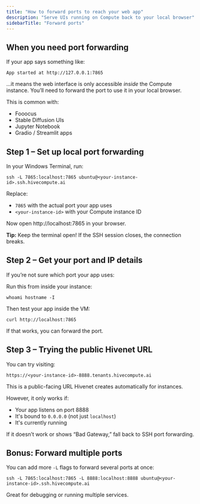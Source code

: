 ```yaml
---
title: "How to forward ports to reach your web app"
description: "Serve UIs running on Compute back to your local browser"
sidebarTitle: "Forward ports"
---
```


## When you need port forwarding

If your app says something like:

```
App started at http://127.0.0.1:7865
```

…it means the web interface is only accessible _inside_ the Compute instance. You’ll need to forward the port to use it in your local browser.

This is common with:

- Fooocus
- Stable Diffusion UIs
- Jupyter Notebook
- Gradio / Streamlit apps

##  Step 1 – Set up local port forwarding

In your Windows Terminal, run:

```
ssh -L 7865:localhost:7865 ubuntu@<your-instance-id>.ssh.hivecompute.ai
```

Replace:

- `7865` with the actual port your app uses
- `<your-instance-id>` with your Compute instance ID

Now open http://localhost:7865 in your browser.

**Tip:** Keep the terminal open! If the SSH session closes, the connection breaks.

##  Step 2 – Get your port and IP details

If you’re not sure which port your app uses:

Run this from inside your instance:

```
whoami hostname -I
```

Then test your app inside the VM:

```
curl http://localhost:7865
```

If that works, you can forward the port.

##  Step 3 – Trying the public Hivenet URL

You can try visiting:

```
https://<your-instance-id>-8888.tenants.hivecompute.ai
```

This is a public-facing URL Hivenet creates automatically for instances.

However, it only works if:

- Your app listens on port 8888
- It's bound to `0.0.0.0` (not just `localhost`)
- It's currently running

If it doesn’t work or shows “Bad Gateway,” fall back to SSH port forwarding.

##  Bonus: Forward multiple ports

You can add more `-L` flags to forward several ports at once:

```
ssh -L 7865:localhost:7865 -L 8888:localhost:8888 ubuntu@<your-instance-id>.ssh.hivecompute.ai
```

Great for debugging or running multiple services.